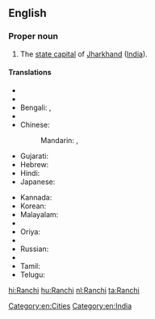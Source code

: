 ==English==
{{wikipedia}}

===Proper noun===
{{en-proper noun}}

# The [[state capital]] of [[Jharkhand]] ([[India]]).

====Translations====
{{trans-top|capital of Jharkhand, India}}
* {{trreq|ar}}
* {{trreq|as}}
* Bengali: {{t-|bn|রাঁচি|sc=Beng}}, {{t-|bn|রাঁচী|sc=Beng}}
* {{trreq|hne}}
* Chinese:
*: Mandarin: {{t|cmn|蘭契|sc=Hani}},  {{t|cmn|兰契|tr=Lánqì|sc=Hani}}
* Gujarati: {{t-|gu|રાંચી|sc=Gujr}}
* Hebrew: {{t-|he|ראנצ'י}}
* Hindi: {{t+|hi|राँची|tr=rām̐cī}}
* Japanese: {{t-|ja|ラーンチー|tr=Rānchī}}
{{trans-mid}}
* Kannada: {{t-|kn|ರಾಂಚಿ|sc=Knda}}
* Korean: {{t-|ko|란치|sc=Kore}}
* Malayalam: {{t-|ml|റാഞ്ചി|sc=Mlym}}
* {{trreq|mr}}
* Oriya: {{t-|or|ରାଞ୍ଚି|sc=Orya}}
* {{trreq|pa}}
* Russian: {{t-|ru|Ранчи|m|tr=Ranči}}
* {{trreq|sat}}
* Tamil: {{t-|ta|ராஞ்சி|sc=Taml}}
* Telugu: {{t-|te|రాంచీ|sc=Telu}}
{{trans-bottom}}

[[Category:en:Cities]]
[[Category:en:India]]

[[hi:Ranchi]]
[[hu:Ranchi]]
[[nl:Ranchi]]
[[ta:Ranchi]]